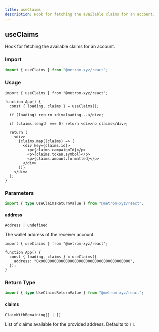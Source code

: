 ```yaml
---
title: useClaims
description: Hook for fetching the available claims for an account.
---
```



## useClaims

Hook for fetching the available claims for an account.

### Import

```ts
import { useClaims } from "@metrom-xyz/react";
```

### Usage

```tsx
import { useClaims } from "@metrom-xyz/react";

function App() {
  const { loading, claims } = useClaims();

  if (loading) return <div>loading...</div>;

  if (claims.length === 0) return <div>no claims</div>;

  return (
    <div>
      {claims.map((claims) => (
        <div key={claims.id}>
          <p>{claims.campaignId}</p>
          <p>{claims.token.symbol}</p>
          <p>{claims.amount.formatted}</p>
        </div>
      ))}
    </div>
  );
}
```

### Parameters

```ts
import { type UseClaimsReturnValue } from "@metrom-xyz/react";
```

#### address

`Address | undefined`

The wallet address of the receiver account.

```tsx
import { useClaims } from "@metrom-xyz/react";

function App() {
  const { loading, claims } = useClaims({
    address: "0x0000000000000000000000000000000000000000",
  });
}
```

### Return Type

```ts
import { type UseClaimsReturnValue } from "@metrom-xyz/react";
```

<BaseParams />

#### claims

`ClaimWithRemaining[] | []`

List of claims available for the provided address. Defaults to `[]`.
